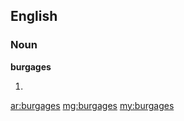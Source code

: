 ==English==

===Noun===
'''burgages'''

# {{plural of|[[burgage]]}}

[[ar:burgages]]
[[mg:burgages]]
[[my:burgages]]
